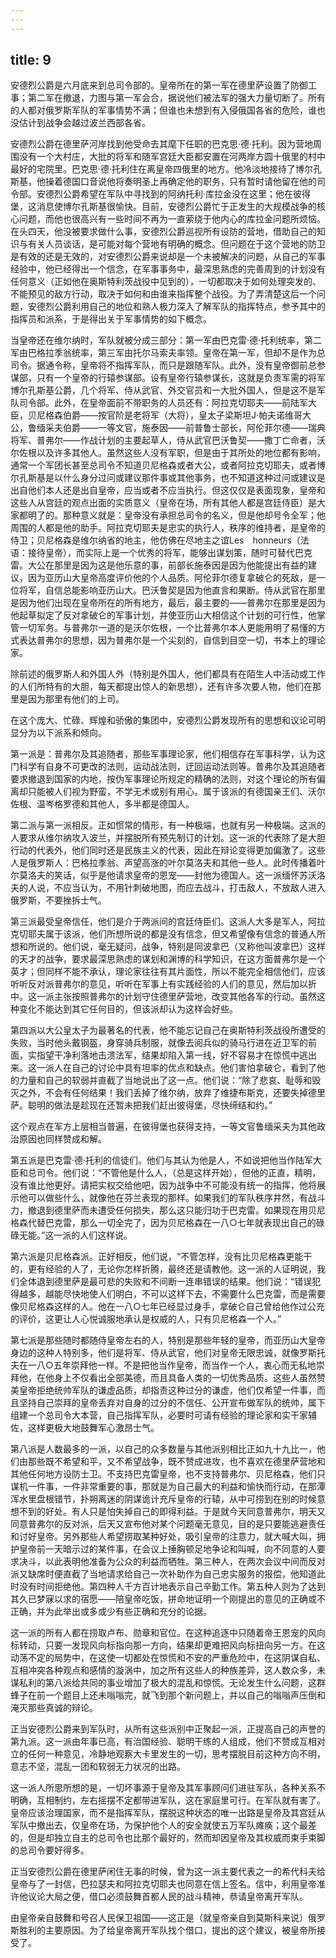 ```yaml
---
---
---
```

title: 9
---





安德烈公爵是六月底来到总司令部的。皇帝所在的第一军在德里萨设置了防御工事；第二军在撤退，力图与第一军会合，据说他们被法军的强大力量切断了。所有的人都对俄罗斯军队的军事情势不满；但谁也未想到有入侵俄国各省的危险，谁也没估计到战争会越过波兰西部各省。

安德烈公爵在德里萨河岸找到他受命去其麾下任职的巴克思·德·托利。因为营地周围没有一个大村庄，大批的将军和随军宫廷大臣都安置在河两岸方圆十俄里的村中最好的宅院里。巴克思·德·托利住在离皇帝四俄里的地方。他冷淡地接待了博尔孔斯基，他操着德国口音说他将奏明圣上再确定他的职务，只有暂时请他留在他的司令部。安德烈公爵希望在军队中寻找到的阿纳托利·库拉金没在这里；他在彼得堡，这消息使博尔孔斯基很愉快。目前，安德烈公爵忙于正发生的大规模战争的核心问题，而他也很高兴有一些时间不再为一直萦绕于他内心的库拉金问题所烦恼。在头四天，他没被要求做什么事，安德烈公爵巡视所有设防的营地，借助自己的知识与有关人员谈话，是可能对每个营地有明确的概念。但问题在于这个营地的防卫是有效的还是无效的，对安德烈公爵来说却是一个未被解决的问题，从自己的军事经验中，他已经得出一个信念，在军事事务中，最深思熟虑的完善周到的计划没有任何意义（正如他在奥斯特利茨战役中见到的），一切都取决于如何处理突发的、不能预见的敌方行动，取决于如何和由谁来指挥整个战役。为了弄清楚这后一个问题，安德烈公爵利用自己的地位和熟人极力深入了解军队的指挥特点，参予其中的指挥员和派系，于是得出关于军事情势的如下概念。

当皇帝还在维尔纳时，军队就被分成三部分：第一军由巴克雷·德·托利统率，第二军由巴格拉季翁统率，第三军由托尔马索夫率领。皇帝在第一军，但却不是作为总司令。据通令称，皇帝将不指挥军队，而只是跟随军队。此外，没有皇帝御前总参谋部，只有一个皇帝的行辕参谋部。设有皇帝行辕参谋长，这就是负责军需的将军博尔孔斯基公爵，几个将军、侍从武官、外交官员和一大批外国人，但是这不是军队司令部。此外，在皇帝面前不带职务的人员还有：阿拉克切耶夫——前陆军大臣，贝尼格森伯爵——按官阶是老将军（大将），皇太子梁斯坦J·帕夫诺维哥大公，鲁缅采夫伯爵——一等文官，施泰因——前普鲁士部长，阿伦菲尔德——瑞典将军、普弗尔——作战计划的主要起草人，侍从武官巴沃鲁契——撒丁亡命者，沃尔佐根以及许多其他人。虽然这些人没有军职，但是由于其所处的地位都有影响，通常一个军团长甚至总司令不知道贝尼格森或者大公，或者阿拉克切耶夫，或者博尔孔斯基是以什么身分过问或建议那件事或其他事务，也不知道这种过问或建议是出自他们本人还是出自皇帝，应当或者不应当执行。但这仅仅是表面现象，皇帝和这些人从宫廷的观点出面的实质意义（皇帝在场，所有其他人都是宫廷侍臣）是大家都明了的。那种意义就是：皇帝没有承担总司令的名义，但是他却号令全军；他周围的人都是他的助手。阿拉克切耶夫是忠实的执行人，秩序的维持者，是皇帝的侍卫；贝尼格森是维尔纳省的地主，他仿佛在尽地主之谊Les　honneurs（法语：接待皇帝），而实际上是一个优秀的将军，能够出谋划策，随时可替代巴克雷。大公在那里是因为这是他乐意的事，前部长施泰因是因为他能提出有益的建议，因为亚历山大皇帝高度评价他的个人品质。阿伦菲尔德复拿破仑的死敌，是一位将军，自信总能影响亚历山大。巴沃鲁契是因为他直言和果断。侍从武官在那里是因为他们出现在皇帝所在的所有地方，最后，最主要的——普弗尔在那里是因为他起草拟定了反对拿破仑的军事计划，并使亚历山大相信这个计划的可行性，他掌管一切军务。与普弗尔一道的是沃尔佐根，一个比普弗尔本人更能用明了易懂的方式表达普弗尔的思想，因为普弗尔是一个尖刻的，自信到目空一切，书本上的理论家。

除前述的俄罗斯人和外国人外（特别是外国人，他们都具有在陌生人中活动或工作的人们所特有的大胆，每天都提出惊人的新思想），还有许多次要人物，他们在那里是因为那里有他们的上司。

在这个庞大、忙碌、辉煌和骄傲的集团中，安德烈公爵发现所有的思想和议论可明显分为以下派系和倾向。

第一派是：普弗尔及其追随者，那些军事理论家，他们相信存在军事科学，认为这门科学有自身不可更改的法则，运动战法则，迂回运动法则等。普弗尔及其追随者要求撤退到国家的内地，按伪军事理论所规定的精确的法则，对这个理论的所有偏离却只能被人们视为野蛮，不学无术或别有用心。属于该派的有德国亲王们、沃尔佐根、温岑格罗德和其他人，多半都是德国人。

第二派与第一派相反。正如惯常的情形，有一种极端，也就有另一种极端。这派的人要求从维尔纳攻入波兰，并摆脱所有预先制订的计划。这一派的代表除了是大胆行动的代表外，他们同时还是民族主义的代表，因此在辩论变得更加偏激了。这些人是俄罗斯人：巴格拉季翁、声望高涨的叶尔莫洛夫和其他一些人。此时传播着叶尔莫洛夫的笑话，似乎是他请求皇帝的恩宠——封他为德国人。这一派缅怀苏沃洛夫的人说，不应当认为，不用针刺破地图，而应去战斗，打击敌人，不放敌人进入俄罗斯，不要挫拆士气。

第三派最受皇帝信任，他们是介于两派间的宫廷侍臣们。这派人大多是军人，阿拉克切耶夫属于该派，他们所想所说的都是没有信念，但又希望像有信念的普通人所想和所说的。他们说，毫无疑问，战争，特别是同波拿巴（又称他叫波拿巴）这样的天才的战争，要求最深思熟虑的谋划和渊博的科学知识，在这方面普弗尔是一个英才；但同样不能不承认，理论家往往有其片面性，所以不能完全相信他们，应该听听反对派普弗尔的意见，听听在军事上有实践经验的人们的意见，然后加以折中。这一派主张按照普弗尔的计划守住德里萨营地，改变其他各军的行动。虽然这种变化不能达到其它任何目的，但该派却认为这样会好些。

第四派以大公皇太子为最著名的代表，他不能忘记自己在奥斯特利茨战役所遭受的失败，当时他头戴钢盔，身穿骑兵制服，就像去阅兵似的骑马行进在近卫军的前面，实指望干净利落地击溃法军，结果却陷入第一线，好不容易才在惊慌中逃出来。这一派人在自己的讨论中具有坦率的优点和缺点。他们害怕拿破仑，看到了他的力量和自己的软弱并直截了当地说出了这一点。他们说：“除了悲哀、耻辱和毁灭之外，不会有任何结果！我们丢掉了维尔纳，放弃了维捷布斯克，还要失掉德里萨。聪明的做法是趁现在还暂未把我们赶出彼得堡，尽快缔结和约。”

这个观点在军方上层相当普遍，在彼得堡也获得支持，一等文官鲁缅采夫为其他政治原因也同样赞成和解。

第五派是巴克雷·德·托利的信徒们。他们与其认为他是人，不如说把他当作陆军大臣和总司令。他们说：“不管他是什么人，（总是这样开始），但他的正直，精明，没有谁比他更好。请把实权交给他吧，因为战争中不可能没有统一的指挥，他将展示他可以做些什么，就像他在芬兰表现的那样。如果我们的军队秩序井然，有战斗力，撤退到德里萨而未遭受任何损失，那么这只能归功于巴克雷。如果现在用贝尼格森代替巴克雷，那么一切全完了，因为贝尼格森在一八○七年就表现出自己的碌碌无能。”这一派的人们这样说。

第六派是贝尼格森派。正好相反，他们说，“不管怎样，没有比贝尼格森更能干的，更有经验的人了，无论你怎样折腾，最终还是请教他。这一派的人证明说，我们全体退到德里萨是最可悲的失败和不间断一连串错误的结果。他们说：“错误犯得越多，越能尽快地使人们明白，不可以这样下去，不需要什么巴克雷，而是需要像贝尼格森这样的人。他在一八○七年已经显过身手，拿破仑自己曾给他作过公充的评价，这更让人心悦诚服地承认是权威的人，只有贝尼格森一个人。”

第七派是那些随时都随侍皇帝左右的人，特别是那些年轻的皇帝，而亚历山大皇帝身边的这种人特别多，他们是将军、侍从武官，他们对皇帝无限忠诚，就像罗斯托夫在一八○五年崇拜他一样。不是把他当作皇帝，而当作一个人，衷心而无私地崇拜他，在他身上不仅看出全部美德，而且具备人类的一切优秀品质。这些人虽然赞美皇帝拒绝统帅军队的谦虚品质，却指责这种过分的谦虚，他们仅希望一件事，而且坚持自己崇拜的皇帝丢弃对自身的过分的不信任、公开宣布做军队的统帅，属下组建一个总司令大本营，自己指挥军队，必要时可请有经验的理论家和实干家辅佐，这样更极大地鼓舞军心激昂士气。

第八派是人数最多的一派，以自己的众多数量与其他派别相比正如九十九比一，他们由那些既不希望和平，又不希望战争，既不赞成进攻，也不喜欢在德里萨营地和其他任何地方设防士卫。不支持巴克雷皇帝，也不支持普弗尔、贝尼格森，他们只谋机一件事，一件非常重要的事，那就是为自己最大的利益和愉快而行动，在那潭浑水里盘根错节，扑朔离迷的阴谋诡计充斥皇帝的行辕，从中可捞到在别的时候意想不到的好处。有人只是怕失掉自己的即得利益。于是就今天同意普弗尔，明天又同意普弗尔的反对派，后天又宣布他对某个问题毫无意见，目的是只要能逃避责任和讨好皇帝。另外那些人希望捞取某种好处，吸引皇帝的注意力，就大喊大叫，拥护皇帝前一天暗示过的某件事，在会议上捶胸顿足地争论和叫喊，向不同意的人要求决斗，以此表明他准备为公众的利益而牺牲。第三种人，在两次会议中间而反对派又缺席时便直截了当地请求给自己一次补助作为自己忠实服务的报偿，他知道此时没有时间拒绝他。第四种人千方百计地表示自己辛勤工作。第五种人则为了达到其久已梦寐以求的宿愿——陪皇帝吃饭，拼命地证明一个刚提出的意见的正确或不正确，并为此举出或多或少有些正确和充分的论据。

这一派的所有人都在捞取卢布、勋章和官位。在这种追逐中只随着帝王恩宠的风向标转动，只要一发现风向标指向那一方向，结果却更难把风向标扭向另一方。在这动荡不定的局势中，在这使一切都处在惊慌和不安的严重危险中，在这阴谋自私、互相冲突各种观点和感情的漩涡中，加之所有这些人的种族差异，这人数众多，未谋私利的第八派给共同的事业增加了极大的混乱和惊慌。无论发生什么问题，这群蜂子在前一个题目上还未嗡嗡完，就飞到那个新问题上，并以自己的嗡嗡声压倒和淹灭那些真诚的辩论。

正当安德烈公爵来到军队时，从所有这些派别中正聚起一派，正提高自己的声誉的第九派。这一派由年事已高，有治国经验、聪明干练的人组成，他们不赞成互相对立的任何一种意见，冷静地观察大卡里发生的一切，思考摆脱目前这种方向不明，意志不坚，混乱一团和软弱无力状况的出路。

这一派人所思所想的是，一切坏事源于皇帝及其军事顾问们进驻军队，各种关系不明确，互相制约，左右摇摆不定都带进军队，这在家庭里可行。在军队就有害了。皇帝应该治理国家，而不是指挥军队，摆脱这种状态的唯一出路是皇帝及其宫廷从军队中撤出去，仅皇帝在场，为保护他个人的安全就使五万军队瘫痪；这个最差的，但是却独立自主的总司令也比那个最好的，然而却因皇帝及其权威而束手束脚的总司令要好得多。

正当安德烈公爵在德里萨闲住无事的时候，曾为这一派主要代表之一的希代科夫给皇帝与了一封信，巴拉瑟夫和阿拉克切耶夫也同意在信上签名。信中，利用皇帝准许他议论大局之便，借口必须鼓舞首都人民的战斗精神，恭请皇帝离开军队。

由皇帝亲自鼓舞和号召人民保卫祖国——这正是（就皇帝亲自到莫斯科来说）俄罗斯胜利的主要原因。为了给皇帝离开军队找个借口，提出的这个建议，被皇帝所接受了。